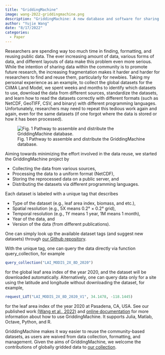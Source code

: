 ```yaml
---
title: "GriddingMachine"
image: wang-2022-griddingmachine.png
description: "GriddingMachine: A new database and software for sharing global datasets"
author: "Yujie Wang"
date: "8/17/2022"
categories:
  - Paper
---
```


Researchers are spending way too much time in finding, formatting, and reusing public data. The ever increasing amount of data, various forms of data, and different layouts of data make this problem even more serious. While the intention of sharing data within the community is to promote future research, the increasing fragmentation makes it harder and harder for researchers to find and reuse them, particularly for newbies. Taking my personal experience as an example, to collect the global datasets for the CliMA Land Model, we spent weeks and months to identify which datasets to use, download the data from different sources, standardize the datasets, and learn how to read the datasets correctly with different formats (such as NetCDF, GeoTIFF, CSV, and binary) with different programming languages. Unfortunately, researchers may need to repeat this tedious work again and again, even for the same datasets (if one forgot where the data is stored or how it has been processed).

![Fig. 1 Pathway to assemble and distribute the GriddingMachine database.](wang-2022-griddingmachine-modules.png)

Aiming towards minimizing the effort involved in the data reuse, we started the GriddingMachine project by

- Collecting the data from various sources,
- Processing the data to a uniform format (NetCDF),
- Storing the reprocessed data on a public server, and
- Distributing the datasets via different programming languages.

Each dataset is labeled with a unique tag that describes

- Type of the dataset (e.g., leaf area index, biomass, and etc.),
- Spatial resolution (e.g., 5X means 0.2° × 0.2° grid),
- Temporal resolution (e.g., 1Y means 1 year, 1M means 1 month),
- Year of the data, and
- Version of the data (from different publications).

One can simply look up the available dataset tags (and suggest new datasets) through [our Github repository](https://github.com/CliMA/GriddingMachine.jl/issues/62).

With the unique tag, one can query the data directly via function query_collection, for example
```julia
query_collection("LAI_MODIS_2X_8D_2020")
```
for the global leaf area index of the year 2020, and the dataset will be downloaded automatically. Alternatively, one can query data only for a site using the latitude and longitude without downloading the dataset, for example,
```julia
request_LUT("LAI_MODIS_2X_8D_2020_V1", 34.1478, -118.1445)
```
for the leaf area index of the year 2020 at Pasadena, CA, USA. See our published work [(Wang et al., 2022)](https://doi.org/10.1038/s41597-022-01346-x) and [online documentation](https://github.com/CliMA/GriddingMachine.jl) for more information about how to use GriddingMachine. It supports Julia, Matlab, Octave, Python, and R.

GriddingMachine makes it way easier to reuse the community-based datasets, as users are waived from data collection, formatting, and management. Given the aims of GriddingMachine, we welcome the contributions of globally gridded data to [our collection](https://github.com/CliMA/GriddingMachine.jl/issues/62).
